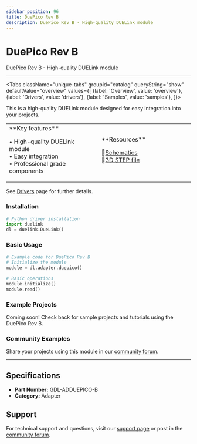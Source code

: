 ```yaml
---
sidebar_position: 96
title: DuePico Rev B
description: DuePico Rev B - High-quality DUELink module
---
```



# DuePico Rev B

<ProductImageSelector 
  partNumber="adduepico-b"
  productName="DuePico Rev B"
/>

DuePico Rev B - High-quality DUELink module

---

<Tabs className="unique-tabs" groupid="catalog" queryString="show" defaultValue="overview"
  values={[
    {label: 'Overview', value: 'overview'},
    {label: 'Drivers', value: 'drivers'},
    {label: 'Samples', value: 'samples'},
  ]}>

<TabItem value="overview">

This is a high-quality DUELink module designed for easy integration into your projects.

<table><td width='50%'>
**Key features**

• High-quality DUELink module<br/>
• Easy integration<br/>
• Professional grade components<br/>

</td><td width='50%'>
**Resources**
 
📄[Schematics](/sch/adduepico-b.pdf)<br/>
🔩[3D STEP file](/3d/adduepico-b.step)<br/>

</td></table>

</TabItem>

<TabItem value="drivers">

See [Drivers](../../engine/drivers) page for further details.

### Installation

```python
# Python driver installation
import duelink
dl = duelink.DueLink()
```

### Basic Usage

```python
# Example code for DuePico Rev B
# Initialize the module
module = dl.adapter.duepico()

# Basic operations
module.initialize()
module.read()
```

</TabItem>

<TabItem value="samples">

### Example Projects

Coming soon! Check back for sample projects and tutorials using the DuePico Rev B.

### Community Examples

Share your projects using this module in our [community forum](https://forums.ghielectronics.com).

</TabItem>

</Tabs>

---

## Specifications

- **Part Number:** GDL-ADDUEPICO-B
- **Category:** Adapter

## Support

For technical support and questions, visit our [support page](../../support) or post in the [community forum](https://forums.ghielectronics.com).
